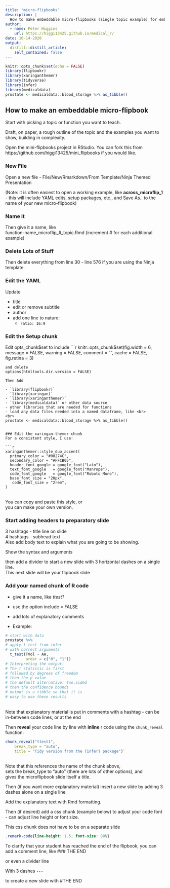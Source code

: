 ```yaml
---
title: "micro-flipbooks"
description: |
  How to make embeddable micro-flipbooks (single topic example) for embedding in bookdown HTML in e-books
author:
  - name: Peter Higgins
    url: https://higgi13425.github.io/medical_r/
date: 10-14-2020
output:
  distill::distill_article:
    self_contained: false
---
```


```r
knitr::opts_chunk$set(echo = FALSE)
library(flipbookr)
library(xaringanthemer)
library(tidyverse)
library(infer)
library(medicaldata)
prostate <- medicaldata::blood_storage %>% as_tibble()
```

## How to make an embeddable micro-flipbook

Start with picking a topic or function you want to teach.

Draft, on paper, a rough outline of the topic and the examples you want to show, building in complexity.

Open the mini-flipbooks project in RStudio. You can fork this from https://github.com/higgi13425/mini_flipbooks if you would like.

### New File
Open a new file -
File/New/Rmarkdown/From Template/Ninja Themed Presentation

(Note: it is often easiest to open a working example, like **across_microflip_1** -
this will include YAML edits, setup packages, etc.,
and Save As.. to the name of your new micro-flipbook)

### Name it
Then give it a name, like
<br>
function-name_microflip_#_topic.Rmd
(increment # for each additional example)

### Delete Lots of Stuff
Then delete everything from line 30 - line 576 if you are using the Ninja template.

### Edit the YAML
Update

- title
- edit or remove subtitle
- author
- add one line to nature:
  - `ratio: 16:9`

### Edit the Setup chunk
Edit opts_chunk$set to include
```r
knitr::opts_chunk$set(fig.width = 6, message = FALSE, warning = FALSE, comment = "", cache = FALSE, fig.retina = 3)
```
and delete
options(htmltools.dir.version = FALSE)

Then Add

- `library(flipbookr)`
- `library(xaringan)`
- `library(xaringanthemer)`
- `library(medicaldata)` or other data source
- other libraries that are needed for functions
- load any data files needed into a named dataframe, like <br>
<br>
prostate <- medicaldata::blood_storage %>% as_tibble()


### Edit the xaringan-themer chunk
For a consistent style, I use:

```r
xaringanthemer::style_duo_accent(
  primary_color = "#00274C",
  secondary_color = "#FFCB05",
  header_font_google = google_font("Lato"),
  text_font_google   = google_font("Manrope"),
  code_font_google   = google_font("Roboto Mono"),
  base_font_size = "20px",
   code_font_size = "2rem",
)   
```

<br>
You can copy and paste this style, or <br>
you can make your own version.

### Start adding headers to preparatory slide

3 hashtags - title line on slide <br>
4 hashtags - subhead text <br>
Also add body text to explain what you are going to be showing.

Show the syntax and arguments

then add a divider to start a new slide with 3 horizontal dashes on a single line. <br>
This next slide will be your flipbook slide

### Add your named chunk of R code
- give it a name, like *ttest1*
- use the option include = FALSE
- add lots of explanatory comments

- Example:

```r
# start with data
prostate %>%
# apply t_test from infer
# with correct arguments
  t_test(TVol ~ AA, 
         order = c("0", "1"))
# Interpreting the output:
# The t statistic is first
# followed by degrees of freedom
# then the p value
# the default alternative: two.sided
# then the confidence bounds
# output is a tibble so that it is 
# easy to use these results
```

<br>
Note that explanatory material is put in comments with a hashtag - can be in-between code lines, or at the end

Then **reveal** your code line by line with **inline** r code using the `chunk_reveal` function:

```r
chunk_reveal("ttest1", 
    break_type = "auto", 
    title = "Tidy version from the {infer} package")`
```

<br>
Note that this references the name of the chunk above, <br>
sets the break_type to "auto" (there are lots of other options), and <br>
gives the microflipbook slide itself a title.

Then (if you want more explanatory material) insert a new slide by adding 3 dashes alone on a single line

Add the explanatory text with Rmd formatting.

Then (if desired) add a css chunk (example below) to adjust your code font - can adjust line height or font size.

This css chunk does not have to be on a separate slide

```css
.remark-code{line-height: 1.5; font-size: 80%}
```

To clarify that your student has reached the end of the flipbook, you can add a comment line, like ### THE END

or even a divider line

With 3 dashes `---`

to create a new slide with #THE END